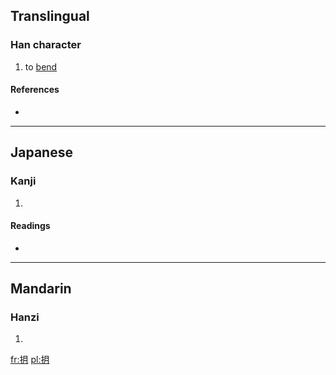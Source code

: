 ==Translingual==

===Han character===
{{Han char|rn=64|rad=手|as=04|sn=7|four=5702<sub>0</sub>|canj=手月 (QB)}}

# to [[bend]]

====References====
* {{Han ref|kx=0420.180|dkj=11872|dj=0767.200|hdz=31841.040|uh=6288|ud=25224|bh=CAF2|bd=51954}}

----

==Japanese==

===Kanji===
{{ja-kanji|grade=|rs=手04}}

# {{defn|lang=ja|sort=手04}}

====Readings====
* {{ja-readings|on=[[げつ]] (getsu)|kun=[[おる]] (oru), [[おれる]] (oreru), [[うごく]] (ugoku), [[うごかす]] (ugokasu)}}

----

==Mandarin==

===Hanzi===
{{cmn-hanzi|pin=[[bà]] ([[ba4]]), [[yuè]] ([[yue4]])|wg=pa<sup>4</sup>, yüeh<sup>4</sup>}}

# {{defn|lang=cmn|sort=手04}}

[[fr:抈]]
[[pl:抈]]